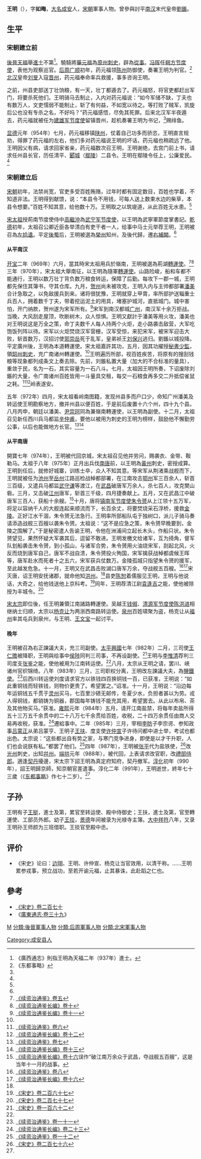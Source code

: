 {{Otheruses|subject=宋朝軍事人物王明|other=同名人物|王明 (消歧义)}}

'''王明'''（{{bd|919年||991年|}}），字'''如晦'''，[[大名府|大名]][[成安|成安]]人，[[宋朝|宋朝]]軍事人物。曾參與討平[[南汉|南汉]]末代皇帝[[劉鋹|劉鋹]]。

== 生平 ==
=== 宋朝建立前 ===
[[後晉|後晉]][[天福_(后晋)|天福]]舉[[進士|進士]]不第<ref>《廣西通志》則指王明為天福二年（937年）進士。</ref>。驍騎將[[藥元福|藥元福]]為[[原州_(北魏)|原州]][[刺史|刺史]]，辟為[[從事|從事]]。[[冯晖|冯晖]]任[[朔方节度使|朔方节度使]]，表他为观察巡官。[[后周|后周]][[广顺|广顺]]初年，药元福领[[陈州|陈州]]防御使，奏署王明为判官。<ref name=DD>《东都事略》</ref>[[北汉|北汉]]皇帝[[刘旻|刘旻]]入寇[[晋州_(北魏)|晋州]]，药元福奉命率兵救援，事多咨询王明。

之前，州县吏部送丁壮饷粮，有一天，壮丁都遁去了。药元福怒，将官吏都赶出军门，将要杀死他们。王明骑马去制止，入内对药元福说：“如今军储不缺，丁夫也有数万人，文吏懦弱不能制止，斩了有何益，不如宽以待之。等打败了贼军，凯旋后公也没有专杀之名，不好吗？”药元福感悟，尽免其死罪。后来北汉军半夜遁去，药元福就被任为[[建雄军节度使|建雄军节度使]]留镇晋州，趁机奏署王明为书记，<ref name=DD/>赐绯鱼。

[[显德|显德]]元年（954年）七月，药元福移镇[[陕州|陕州]]，仗着自己功多而骄恣，王明直言规劝，得罪了药元福的左右，他们多对药元福说王明的坏话，药元福也稍疏远了他。王明因父有病，请求回家省亲，药元福数次召王明，王明谢绝，去宫门前上书，请求任州县长官，历任清平、[[郾城|郾城]]（[[鄢陵|鄢陵]]）二县令。王明在鄢陵令任上，公廉爱民。<ref name=DD/>

=== 宋朝建立后 ===
[[宋朝|宋朝]]初年，法禁尚宽，官吏多受百姓贿赂，过年时都有固定数目，百姓也学着，不知道非法。王明得到献馈，说：“本县令不用钱，可每人送上数束水边的柴草，本县令想要。”百姓不知其意，给他数十万。王明取之以筑堤道，从此百姓无水患。<ref name=DD/>

[[宋太祖|宋太祖]]授荊南节度使侍中[[高繼沖|高繼沖]]為[[武宁军节度使|武宁军节度使]]，以王明為武寧軍節度掌書記。[[乾德_(北宋)|乾德]]初年，太祖召公卿近臣各举清白有吏干者一人，给事中马士元举荐王明，王明被召為[[左拾遺|左拾遺]]。平定[[後蜀|後蜀]]后，王明被選為[[荣州_(四川)|榮州]]知州，及後代歸，遷[[右補闕|右補闕]]。<ref name=DD/>

==== 从平南汉 ====
[[开宝|开宝]]二年（969年）六月，當其時宋太祖用兵於嶺南，王明被選為荊湖[[轉運使|轉運使]]。<ref>[[:s:续资治通鉴/卷5|《续资治通鉴》卷五]]</ref><ref>[[:s:续资治通鉴长编/卷010|《续资治通鉴长编》卷十]]</ref>三年（970年），宋太祖大舉南征，以王明為隨軍[[轉運使|轉運使]]。山路险峻，船和车都不能通行，王明以数万壮丁背负数万粮食转运，保障了后勤。每攻下一郡一城，王明都先保住其簿书，守其仓库。九月，[[贺州_(隋朝)|贺州]]尚未被攻克，王明入内与主帅都部署[[潘美|潘美]]合计急取之，以免敌援兵到来。诸将很犹豫，王明就穿上甲胄，率所部护送辎重士兵百人，拥着数千丁夫，带着挖运泥土的用具，堵塞护城河，直抵城门。城中害怕，开门纳款，贺州遂为宋军所有。<ref>[[:s:续资治通鉴长编/卷011|《续资治通鉴长编》卷十一]]</ref>宋军到南汉都城[[广州|广州]]，南汉军十余万拒战。当晚，大风刮走屋顶，吹断树木，众人惊惧。王明又獻計于潘美等用火攻，潘美也对王明说这是万全之策，命丁夫数千人每人持两个火炬，走小路袭击敌营，大军吃饱饭列阵以待。宋军以火炬焚烧汉军营栅，汉军受惊，来犯宋军，被宋军迎击大败，斩首数万，汉招讨使[[郭崇岳|郭崇岳]]死于乱军，皇弟祯王[[刘保兴|刘保兴]]逃归。劉鋹以城投降。平定廣州後，王明為本道轉運使。宋太祖嘉許其功，五月，因其功擢授[[秘書少監|秘書少監]]，領[[韶州|韶州]][[刺史|刺史]]，充广南诸州轉運使。<ref name=DD/>王明遍历所部，视百姓疾苦，将原有的搜刮钱粮等现象都列成条文上奏去除。先前，刘鋹私置大量（加大的不合标准的量具），重敛于民，名为一石，其实容量为一石八斗。七月，太祖因王明所奏，下诏废除刘鋹的大量，令广南诸州百姓皆用一斗量具交租，每交一石粮食再多交二升抵偿雀鼠之耗。<ref>[[:s:续资治通鉴/卷6|《续资治通鉴》卷六]]</ref><ref>[[:s:续资治通鉴长编/卷012|《续资治通鉴长编》卷十二]]</ref>岭表遂安。

五年（972年）四月，宋太祖看岭南图籍，发现州县多而户口少，命知广州潘美及转运使王明勘察地方，撤并州县以便百姓，于是前后废置十六个州，四十九个县。八月丙申，朝廷以潘美、[[尹崇珂|尹崇珂]]同為兼嶺南轉運使，以王明為副使。十二月，太祖召见新任西川兵马都监[[辛仲甫|辛仲甫]]，要他以被用为刺史的王明为榜样，鼓励他不懈勤劳公事，以后也能做地方长官。<ref>[[:s:续资治通鉴/卷7|《续资治通鉴》卷七]]</ref><ref>[[:s:续资治通鉴长编/卷013|《续资治通鉴长编》卷十三]]</ref>

==== 从平南唐 ====
開寶七年（974年），王明被代回京城，宋太祖召见他并劳问，赐袭衣、金带、鞍勒马。太祖于八年（975年）正月出兵伐[[南唐|南唐]]前，以王明為[[黄州_(隋朝)|黃州]]刺史，密授成算。王明到任后，就修好城寨，训练士卒，众人不知其意。等宋军从荆渚乘战舰而下，王明就被任为[[池州_(古代)|池州]]至[[岳州|岳州]]江路巡检战棹都部署，在江南攻击[[鄂州_(古代)|鄂州]]军三百余人，斩首三百级，又遣兵马都监[[武守谦|武守谦]]等渡江，在[[武昌县_(唐朝)|武昌]]破唐军万余人，杀七百人，攻克樊山砦。三月，又击破[[江州_(隋朝)|江州]]唐军，斩首三千级，四月捷奏献上。五月，又在武昌江中破唐军三百人，获船十余艘。<ref>[[:s:续资治通鉴长编/卷016|《续资治通鉴长编》卷十六]]误作“破江南万余众于武昌，夺战舰五百艘”，这是当年十一月的战事。</ref>十月，唐将[[镇南军节度使|镇南军节度使]][[朱令赟|朱令赟]]从上江领十五万军，将足以容纳千人的大舰连起来顺流而下，长百余丈，将要焚烧采石浮桥，援救[[金陵|金陵]]。正好江水干涸，朱令赟无法急行。王明率所部船队屯于独树口，派儿子骑马奏请添造战舰三百艘以袭朱令赟。太祖说：“这不是应急之策，朱令赟早晚要到，金陵之围解了。”于是秘密遣人告谕王明，令他在洲浦间立起长木头，作船只状。朱令赟望见，果然怀疑大军袭其后，逗留不敢进。王明发檄文给诸军，互为掎角，督军队划船袭击朱令赟，到小孤山，与诸军合势，朱令赟用火油烧宋军，刮起北风，火反而烧到唐军自己，唐军不战自溃，朱令赟投火殉国，宋军擒获战棹都虞候王晖等，唐军赴水而死者十之五六，宋军获兵仗数万。金陵孤城只指望朱令赟的援军，至此越发危急。十一月，王明又在武昌击败湖口唐军万余，夺战舰五百艘。<ref>[[:s:续资治通鉴/卷8|《续资治通鉴》卷八]]</ref><ref>[[:s:续资治通鉴长编/卷016|《续资治通鉴长编》卷十六]]</ref>宋灭唐，诏王明安抚诸郡，就命他知[[洪州_(隋朝)|洪州]]。<ref name=DD/>县吏[[陈恕|陈恕]]着儒服见王明，王明与他说话，大奇之，给他钱送他上京科考。<ref>[[:s:宋史/卷267|《宋史》卷二百六十七]]</ref>同年，王明荐清江尉[[袁逢吉|袁逢吉]]之能，使他被除授为丰城令。<ref name=SS277>[[:s:宋史/卷277|《宋史》卷二百七十七]]</ref>

[[宋太宗|宋太宗]]即位後，任王明兼領江南諸路轉運使。吴越王[[钱俶|钱俶]]、[[清源军节度使|清源军节度使]][[陈洪进|陈洪进]]相继纳土归顺，太宗以[[杨克让|杨克让]]为两浙西南路转运使。[[泉州_(景云)|泉州]]百姓啸聚为盗，杨克让从[[福州_(福建路)|福州]]率其屯兵到泉州，与王明、[[王文宝|王文宝]]一起讨平。

==== 晚年 ====
王明被召為右正諫議大夫，充三司副使。[[太平興國|太平興國]]七年（982年）二月，三司使[[王仁赡|王仁赡]]被降职，王明與给事中[[侯陟|侯陟]]同判三司事，不再设副使。<ref>[[:s:宋史/卷162|《宋史》卷一百六十二]]</ref>王明与[[李惟清_(宋朝)|李惟清]]荐判三司度支[[张鉴|张鉴]]之能，使他被用为江南转运使。<ref name=SS277/>八月，太宗从王明之请，罢川、峡诸州官织锦绮。八年（983年）三月，三司职权分离，王明改左諫議大夫，為[[鹽鐵使|鹽鐵使]]。<ref>[[:s:续资治通鉴/卷11|《续资治通鉴》卷一十一]]</ref>后西川转运使刘度请求官方以铁钱四百换铜钱一百，已获准，王明说：“如此重铜钱而轻铁钱，则物价更贵了。希望罢之。”诏准。十一月，王明说：“沿边每年运铜钱五千贯于[[灵州|灵州]]买马，七百里沙碛无邮传，冬夏少水，负担者甚以为劳。戎人得铜钱，都销铸为铜器，郡国每年铸钱不能充其用，希望罢去。从此以布帛、茶及其他物买马。”获准。[[雍熙|雍熙]]元年（984年）五月，请开江南盐禁，将每年卖盐所得五十三万五千余贯中的二十八万七千余贯给百姓，收税，二十四万余贯任由商人交易再收税，获准。<ref>[[:s:续资治通鉴长编/卷023|《续资治通鉴长编》卷二十三]]</ref>遷給事中。二年（985年）三月，宰相[[李昉|李昉]]子李宗谔、参知政事[[吕蒙正|吕蒙正]]从弟吕蒙亨、王明子[[王扶|王扶]]、度支使[[许仲宣|许仲宣]]子许待问都中进士举，考试也都出色。太宗说：“这些都出自有势之家，与寒门竞争进身，即使是以才干升职，人们也会说朕有私。”都罢了他们。<ref>[[:s:续资治通鉴/卷12|《续资治通鉴》卷一十二]]</ref>四年（987年），王明被[[张平_(北宋)|张平]]代为盐铁使，<ref>[[:s:宋史/卷276|《宋史》卷二百七十六]]</ref>改[[光州|光州]]刺史，出知[[并州_(太原)|幷州]]。[[端拱|端拱]]元年（988年），被代回，上表请求改官职，改[[禮部|禮部]][[侍郎|侍郎]]。適逢[[契丹|契丹]]擾邊，宋太宗下詔王明為真定府知府，契丹撤军。[[淳化_(年號)|淳化]]初年（990年），詔王明歸京師，知京朝官差遣事。淳化二年（991年），王明逝世，終年七十三歲（《[[东都事略|东都事略]]》作七十二岁）。<ref name=DD/>

== 子孙 ==
王明有子[[王挺|王挺]]，進士及第，累官至转运使、殿中侍御史；王扶，進士及第，官至轉運使、工部员外郎。幼子[[王掞|王掞]]，[[景德|景德]]年间被录为光禄寺主簿。[[大中祥符|大中祥符]]八年，又录王明孙王师颜为三班借职。王掞官至殿中丞。

== 评价 ==
*《宋史》论曰：[[边珝|边珝]]、王明、许仲宣、杨克让当官效用，以清干称。……王明累参戎事，预立战功，至若开谕元福，止其暴诛，此赴蹈之仁也。

== 參考 ==
{{reflist|2}}
*[[:s:宋史/卷270#王明|《宋史》卷二百七十]]
*《[http://archive.org/stream/06041854.cn#page/n6/mode/2up 廣東通志‧卷三十九]》

{{DEFAULTSORT:W}}
[[分類:王姓|M]]
[[分類:後晉軍事人物|分類:後晉軍事人物]]
[[分類:后周軍事人物|分類:后周軍事人物]]
[[Category:成安县人|Category:成安县人]]
[[分類:北宋軍事人物|分類:北宋軍事人物]]